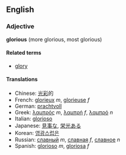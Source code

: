 ==English==
===Adjective===
'''glorious''' (more glorious, most glorious)

====Related terms====
*[[glory]]

====Translations====
*Chinese: [[光彩]]的
*French: [[glorieux]] ''m'', [[glorieuse]] ''f''
*German: [[prachtvoll]]
*Greek: [[λαμπρός]] ''m'', [[λαμπρή]] ''f'', [[λαμπρό]] ''n''
*Italian: [[glorioso]]
*Japanese: [[見事]]な, [[栄光]]ある
*Korean: [[영광스럽은]]
*Russian: [[славный]] ''m'', [[славная]] ''f'', [[славное]] ''n''
*Spanish: [[glorioso]] ''m'', [[gloriosa]] ''f''